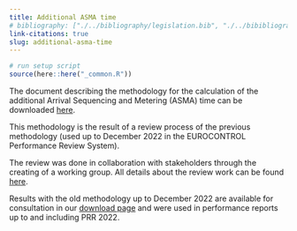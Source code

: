```yaml
---
title: Additional ASMA time
# bibliography: ["./../bibliography/legislation.bib", "./../bibibliography/aviation.bib"]
link-citations: true
slug: additional-asma-time
---
```

```r
# run setup script
source(here::here("_common.R"))
```

The document describing the methodology for the calculation of the additional Arrival Sequencing and Metering (ASMA) time can be downloaded [here](/library/AddASMA_indicator_documentation_mar23.pdf).

This methodology is the result of a review process of the previous methodology (used up to December 2022 in the EUROCONTROL Performance Review System). 

The review was done in collaboration with stakeholders through the creating of a working group. All details about the review work can be found [here](/publications/studies/2022_11_17_prc_apt_cons/).

Results with the old methodology up to December 2022 are available for consultation in our [download page](/data/) and were used in performance reports up to and including PRR 2022.